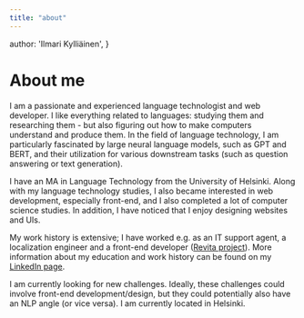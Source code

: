 ```yaml
---
title: "about"
---
```


  author: 'Ilmari Kylliäinen',
}


# About me

I am a passionate and experienced language technologist and web developer. I like everything related to languages: studying them and researching them - but also figuring out how to make computers understand and produce them. In the field of language technology, I am particularly fascinated by large neural language models, such as GPT and BERT, and their utilization for various downstream tasks (such as question answering or text generation).

I have an MA in Language Technology from the University of Helsinki. Along with my language technology studies, I also became interested in web development, especially front-end, and I also completed a lot of computer science studies. In addition, I have noticed that I enjoy designing websites and UIs.

My work history is extensive; I have worked e.g. as an IT support agent, a localization engineer and a front-end developer ([Revita project](https://revita.cs.helsinki.fi/)). More information about my education and work history can be found on my [LinkedIn page](https://www.linkedin.com/in/ilmari-kylli%C3%A4inen-71a1a818a/).

I am currently looking for new challenges. Ideally, these challenges could involve front-end development/design, but they could potentially also have an NLP angle (or vice versa). I am currently located in Helsinki.